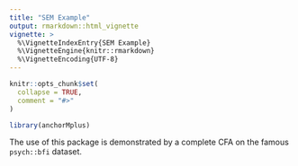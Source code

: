 ```yaml
---
title: "SEM Example"
output: rmarkdown::html_vignette
vignette: >
  %\VignetteIndexEntry{SEM Example}
  %\VignetteEngine{knitr::rmarkdown}
  %\VignetteEncoding{UTF-8}
---
```


```r
knitr::opts_chunk$set(
  collapse = TRUE,
  comment = "#>"
)
```

```r
library(anchorMplus)
```

The use of this package is demonstrated by a complete CFA on the famous
`psych::bfi` dataset.
